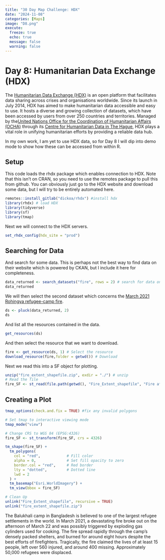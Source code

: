 ```yaml
---
title: "30 Day Map Challenge: HDX"
date: "2024-11-08"
categories: [Maps]
image: "D8.png"
execute:
  freeze: true
  echo: true
  message: false
  warning: false
---
```


# Day 8: Humanitarian Data Exchange (HDX)

The [Humanitarian Data Exchange (HDX)](https://data.humdata.org/) is an open platform that facilitates data sharing across crises and organisations worldwide. Since its launch in July 2014, HDX has aimed to make humanitarian data accessible and easy to use. It hosts a diverse and growing collection of datasets, which have been accessed by users from over 250 countries and territories. Managed by the[United Nations Office for the Coordination of Humanitarian Affairs (OCHA)](https://www.unocha.org/) through its [Centre for Humanitarian Data in The Hague](https://centre.humdata.org/), HDX plays a vital role in unifying humanitarian efforts by providing a reliable data hub.

In my own work, I am yet to use HDX data, so for Day 8 I will dip into demo mode to show how these can be accessed from within R.

## Setup

This code loads the rhdx package which enables connection to HDX. Note that this isn't on CRAN, so you need to use the remotes package to pull this from github. You can obviously just go to the HDX website and download some data, but I will try to be entirely automated here.

```r
remotes::install_gitlab("dickoa/rhdx") #install hdx
library(rhdx) # load HDX
library(tidyverse)
library(sf)
library(tmap)
```

Next we will connect to the HDX servers.

```r
set_rhdx_config(hdx_site = "prod")
```

## Searching for Data

And search for some data. This is perhaps not the best way to find data on their website which is powered by CKAN, but I include it here for completeness.

```r
data_returned <- search_datasets("fire", rows = 2) # search for data on HDX
data_returned
```

We will then select the second dataset which concerns the [March 2021 Rohingya refugee-camp fire](https://en.wikipedia.org/wiki/March_2021_Rohingya_refugee-camp_fire).

```r
ds <- pluck(data_returned, 2)
ds
```

And list all the resources contained in the data.

```r
get_resources(ds)

```

And then select the resource that we want to download.

```r

fire <- get_resource(ds, 1) # Select the resource
download_resource(fire,folder = getwd()) # Download
```

Next we read this into a SF object for plotting.

```r
unzip("fire_extent_shapefile.zip", exdir = "./") # unzip
# Read the file
fire_SF <- st_read(file.path(getwd(), "Fire_Extent_shapefile", "Fire affcted area.shp"))
```

## Creating a Plot

```r

tmap_options(check.and.fix = TRUE) #fix any invalid polygons

# Set tmap to interactive viewing mode
tmap_mode("view")

# Change CRS to WGS 84 (EPSG:4326)
fire_SF <- st_transform(fire_SF, crs = 4326)

tm_shape(fire_SF) +
  tm_polygons(
    col = "red",            # Fill color
    alpha = 0,              # Set fill opacity to zero
    border.col = "red",     # Red border
    lty = "dotted",         # Dotted line
    lwd = 2
  ) +
  tm_basemap("Esri.WorldImagery") +
  tm_view(bbox = fire_SF)

```

```r
# Clean Up
unlink("Fire_Extent_shapefile", recursive = TRUE)
unlink("fire_extent_shapefile.zip")
```

The Balukhali camp in Bangladesh is believed to one of the largest refugee settlements in the world. In March 2021, a devastating fire broke out on the afternoon of March 22 and was possibly triggered by exploding gas cylinders used for cooking. The fire spread rapidly through the camp's densely packed shelters, and burned for around eight hours despite the best efforts of firefighters. Tragically, the fire claimed the lives of at least 15 people, left over 560 injured, and around 400 missing. Approximately 50,000 refugees were displaced.
